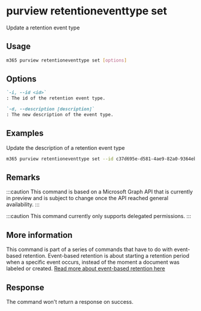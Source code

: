 
# purview retentioneventtype set

Update a retention event type

## Usage

```sh
m365 purview retentioneventtype set [options]
```

## Options

```md defintion-list
`-i, --id <id>`
: The id of the retention event type.

`-d, --description [description]`
: The new description of the event type.
```

<Global />

## Examples

Update the description of a retention event type

```sh
m365 purview retentioneventtype set --id c37d695e-d581-4ae9-82a0-9364eba4291e --description 'some extra information'
```

## Remarks

:::caution
This command is based on a Microsoft Graph API that is currently in preview and is subject to change once the API reached general availability.
:::

:::caution
This command currently only supports delegated permissions.
:::

## More information

This command is part of a series of commands that have to do with event-based retention. Event-based retention is about starting a retention period when a specific event occurs, instead of the moment a document was labeled or created. [Read more about event-based retention here](https://learn.microsoft.com/en-us/microsoft-365/compliance/event-driven-retention?view=o365-worldwide)

## Response

The command won't return a response on success.
